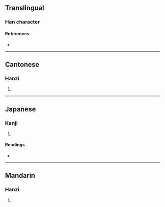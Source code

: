 {{character info/new}}
==Translingual==

===Han character===
{{Han char|rn=64|rad=手|as=09|sn=12|four=58012|canj=QYSD|ids=⿰扌施}}

====References====
* {{Han ref|kx=0442.010|dkj=12348|dj=0793.030|hdz=31923.080|uh=63D3|ud=25555|bh=D969|bd=55657}}

----

==Cantonese==

===Hanzi===
{{yue-hanzi|jyut=[[ci3]]|y=chi3}}

# {{rfdef|yue|sort=手09}}

----

==Japanese==

===Kanji===
{{ja-kanji|grade=|rs=手09}}

# {{rfdef|ja|sort=手09}}

====Readings====
* {{ja-readings|on=[[し]] (shi)|kun=[[とる]] (toru)}}

----

==Mandarin==

===Hanzi===
{{cmn-hanzi|pin=[[shì]] ([[shi4]])|wg=shih<sup>4</sup>}}

# {{rfdef|cmn|sort=手09}}